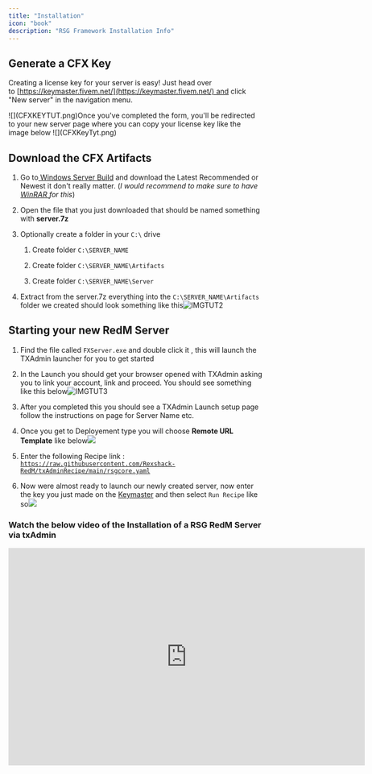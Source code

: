 ```yaml
---
title: "Installation"
icon: "book"
description: "RSG Framework Installation Info"
---
```


## Generate a CFX Key

Creating a license key for your server is easy!
Just head over to [https://keymaster.fivem.net/](https://keymaster.fivem.net/) and click "New server" in the navigation menu.



<Accordion title="CFX Site Tutorial" description="Image tutorial" defaultOpen={true} icon="lightbulb">
  ![](CFXKEYTUT.png)Once you've completed the form, you'll be redirected to your new server page where you can copy your license key like the image below&#x20;
  ![](CFXKeyTyt.png)
</Accordion>

## Download the CFX Artifacts

1. Go to[ Windows Server Build](https://runtime.fivem.net/artifacts/fivem/build_server_windows/master/) and download the Latest Recommended or Newest it don't really matter. (*I would recommend to make sure to have* [*WinRAR* ](https://www.rarlab.com/download.htm)*for this*)


2. Open the file that you just downloaded that should be named something with **server.7z**


3. Optionally create a folder in your `C:\` drive

   1. Create folder `C:\SERVER_NAME`

   2. Create folder `C:\SERVER_NAME\Artifacts`

   3. Create folder `C:\SERVER_NAME\Server`

4. Extract from the server.7z everything into the `C:\SERVER_NAME\Artifacts` folder we created should look something like this![](IMGTUT.png "IMGTUT2")

## Starting your new RedM Server&#x20;

1. Find the file called `FXServer.exe` and double click it , this will launch the TXAdmin launcher for you to get started

2. In the Launch you should get your browser opened with TXAdmin asking you to link your account, link and proceed. You should see something like this below![](image.png "IMGTUT3")

3. After you completed this you should see a TXAdmin Launch setup page follow the instructions on page for Server Name etc.


4. Once you get to Deployement type you will choose **Remote URL Template** like below![](image2.avif)

5. Enter the following Recipe link : &#x20;
   [`https://raw.githubusercontent.com/Rexshack-RedM/txAdminRecipe/main/rsgcore.yaml`](https://raw.githubusercontent.com/Rexshack-RedM/txAdminRecipe/main/rsgcore.yaml)

6. Now were almost ready to launch our newly created server, now enter the key you just made on the [Keymaster](https://keymaster.fivem.net/) and then select `Run Recipe` like so![](image3.avif)

### Watch the below video of the Installation of a RSG RedM Server via txAdmin

<iframe width="708" height="432" src="https://www.youtube.com/embed/2zFfizkDfoc" title="RDR2 :  RSG txAdmin RedM Server Setup (2024)" frameborder="0" allow="accelerometer; autoplay; clipboard-write; encrypted-media; gyroscope; picture-in-picture; web-share" referrerpolicy="strict-origin-when-cross-origin" allowfullscreen />